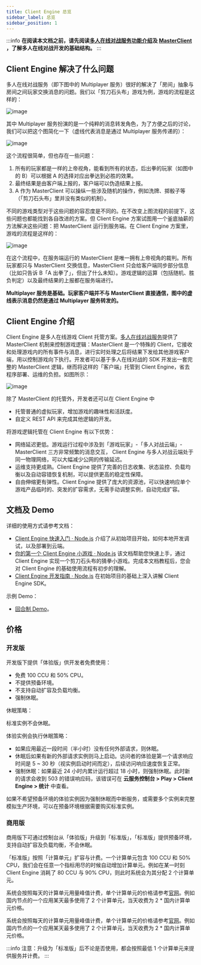 ```yaml
---
title: Client Engine 总览
sidebar_label: 总览
sidebar_position: 1
---
```



:::info
**在阅读本文档之前，请先阅读[多人在线对战服务功能介绍](/sdk/multiplayer/features/)及 [MasterClient](/sdk/multiplayer/guide/js/#masterclient) ，了解多人在线对战开发的基础结构。**
:::

## Client Engine 解决了什么问题

多人在线对战服务（即下图中的 Multiplayer 服务）很好的解决了「房间」抽象与房间之间玩家交换消息的问题。我们以「剪刀石头布」游戏为例，游戏的流程是这样的：

![image](/img/client-engine/client-engine1.png)

其中 Multiplayer 服务扮演的是一个纯粹的消息转发角色，为了方便之后的讨论，我们可以把这个图简化一下（虚线代表消息是通过 Multiplayer 服务传递的）：

![image](/img/client-engine/client-engine2.png)

这个流程很简单，但也存在一些问题：

1. 所有的玩家都是一样的上帝视角，能看到所有的状态，后出拳的玩家（如图中的 B）可以根据 A 的选择对应出拳达到必胜的效果。
2. 最终结果是由客户端上报的，客户端可以伪造结果上报。
3. A 作为 MasterClient 可以操纵一些涉及随机的操作，例如洗牌、掷骰子等（「剪刀石头布」里并没有类似的机制）。

不同的游戏类型对于这些问题的容忍度是不同的。在不改变上图流程的前提下，这些问题也都能找到各自改进的方案。但 Client Engine 方案试图用一个釜底抽薪的方法解决这些问题：把 MasterClient 运行到服务端。在 Client Engine 方案里，游戏的流程是这样的：

![image](/img/client-engine/client-engine3.png)

在这个流程中，在服务端运行的 MasterClient 是唯一拥有上帝视角的裁判。所有玩家都只与 MasterClient 交换信息，MasterClient 只会给客户端同步部分信息（比如只告诉 B「A 出拳了」，但出了什么未知）。游戏逻辑的运算（包括随机、胜负判定）以及最终结果的上报都在服务端进行。

**Multiplayer 服务是基础。玩家客户端并不与 MasterClient 直接通信，图中的虚线表示消息仍然是通过 Multiplayer 服务转发的。**

## Client Engine 介绍

Client Engine 是多人在线游戏 Client 托管方案。[多人在线对战服务](/sdk/multiplayer/features/)提供了 MasterClient 机制来控制游戏逻辑：MasterClient 是一个特殊的 Client，它接收和处理游戏内的所有事件与消息，进行实时处理之后将结果下发给其他游戏客户端，用以控制游戏向下执行。开发者可以基于多人在线对战的 SDK 开发出一套完整的 MasterClient 逻辑，继而将这样的「客户端」托管到 Client Engine，省去程序部署、运维的负担。如图所示：

![image](/img/client-engine/structure.png)

除了 MasterClient 的托管外，开发者还可以在 Client Engine 中

* 托管普通的虚拟玩家，增加游戏的趣味性和活跃度。
* 自定义 REST API 来完成其他逻辑的开发。

将游戏逻辑托管在 Client Engine 有以下优势：

* 网络延迟更低。游戏运行过程中涉及到「游戏玩家」-「多人对战云端」- MasterClient 三方非常频繁的消息交互， Client Engine 与多人对战云端处于同一物理网络，可以大幅减少公网的传输延迟。
* 运维支持更成熟。Client Engine 提供了完善的日志收集、状态监控、负载均衡以及自动容错恢复机制，可以提供更高的稳定性保障。
* 自由伸缩更有弹性。Client Engine 提供了庞大的资源池，可以快速响应单个游戏产品临时的、突发的扩容需求，无需手动调整实例，自动完成扩容。

## 文档及 Demo

详细的使用方式请参考文档：

* [Client Engine 快速入门 · Node.js](/sdk/multiplayer/client-engine/quick-start-node/) 介绍了从初始项目开始，如何本地开发调试，以及部署到云端。
* [你的第一个 Client Engine 小游戏 · Node.js](/sdk/multiplayer/client-engine/first-game-node/) 该文档帮助您快速上手，通过 Client Engine 实现一个剪刀石头布的猜拳小游戏。完成本文档教程后，您会对 Client Engine 的基础使用流程有初步的理解。
* [Client Engine 开发指南 · Node.js](/sdk/multiplayer/client-engine/guide-node/) 在初始项目的基础上深入讲解 Client Engine SDK。

示例 Demo：

* [回合制 Demo](/sdk/multiplayer/client-engine/demo/#回合制-demo)。

## 价格

### 开发版

开发版下提供「体验版」供开发者免费使用：

* 免费 100 CCU 和 50% CPU。
* 不提供预备环境。
* 不支持自动扩容及负载均衡。
* 强制休眠。

休眠策略：

标准实例不会休眠。

体验实例会执行休眠策略：

* 如果应用最近一段时间（半小时）没有任何外部请求，则休眠。
* 休眠后如果有新的外部请求实例则马上启动。访问者的体验是第一个请求响应时间是 5 ~ 30 秒（视实例启动时间而定），后续访问响应速度恢复正常。
* 强制休眠：如果最近 24 小时内累计运行超过 18 小时，则强制休眠。此时新的请求会收到 503 的错误响应码，该错误可在 **云服务控制台 > Play > Client Engine > 统计** 中查看。

如果不希望预备环境的体验实例因为强制休眠而中断服务，或需要多个实例来完整模拟生产环境，可以在预备环境根据需要购买标准实例。

### 商用版

商用版下可通过控制台从「体验版」升级到「标准版」，「标准版」提供预备环境，支持自动扩容及负载均衡，不会休眠。

「标准版」按照「计算单元」扩容与计费。一个计算单元包含 100 CCU 和 50% CPU，我们会在任意一个指标用尽的时候自动增加计算单元。例如在某一时刻 Client Engine 消耗了 80 CCU 与 90% CPU，则此时系统会为其分配 2 个计算单元。


<Conditional region="global">

系统会按照每天的计算单元用量峰值计费，单个计算单元的价格请参考[官网](https://developer.taptap.io/product-intro/price)。例如国内节点的一个应用某天最多使用了 2 个计算单元，当天收费为 2 * 国内计算单元价格。

</Conditional>

<Conditional region="cn">

系统会按照每天的计算单元用量峰值计费，单个计算单元的价格请参考[官网](https://developer.taptap.cn/product-intro/cloud-engine)。例如国内节点的一个应用某天最多使用了 2 个计算单元，当天收费为 2 * 国内计算单元价格。

</Conditional>


:::info
注意：升级为「标准版」后不论是否使用，都会按照最低 1 个计算单元来提供服务并计费。
:::
